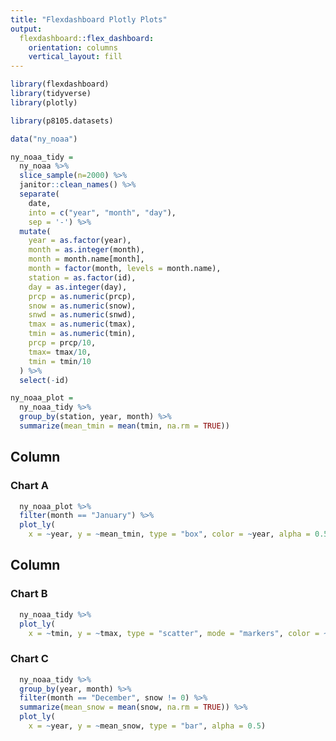 ```yaml
---
title: "Flexdashboard Plotly Plots"
output: 
  flexdashboard::flex_dashboard:
    orientation: columns
    vertical_layout: fill
---
```


```r
library(flexdashboard)
library(tidyverse)
library(plotly)

library(p8105.datasets)

data("ny_noaa")

```

```r
ny_noaa_tidy = 
  ny_noaa %>% 
  slice_sample(n=2000) %>% 
  janitor::clean_names() %>% 
  separate(
    date,
    into = c("year", "month", "day"),
    sep = '-') %>% 
  mutate(
    year = as.factor(year),
    month = as.integer(month),
    month = month.name[month],
    month = factor(month, levels = month.name),
    station = as.factor(id),
    day = as.integer(day),
    prcp = as.numeric(prcp),
    snow = as.numeric(snow),
    snwd = as.numeric(snwd),
    tmax = as.numeric(tmax),
    tmin = as.numeric(tmin),
    prcp = prcp/10,
    tmax= tmax/10,
    tmin = tmin/10
  ) %>% 
  select(-id)
```

```r
ny_noaa_plot = 
  ny_noaa_tidy %>% 
  group_by(station, year, month) %>% 
  summarize(mean_tmin = mean(tmin, na.rm = TRUE))
```

## Column {data-width="650"}

### Chart A

```r
  ny_noaa_plot %>% 
  filter(month == "January") %>% 
  plot_ly(
    x = ~year, y = ~mean_tmin, type = "box", color = ~year, alpha = 0.5)
```

## Column {data-width="350"}

### Chart B

```r
  ny_noaa_tidy %>% 
  plot_ly(
    x = ~tmin, y = ~tmax, type = "scatter", mode = "markers", color = ~month, alpha = 0.5)
```

### Chart C

```r
  ny_noaa_tidy %>% 
  group_by(year, month) %>% 
  filter(month == "December", snow != 0) %>% 
  summarize(mean_snow = mean(snow, na.rm = TRUE)) %>% 
  plot_ly(
    x = ~year, y = ~mean_snow, type = "bar", alpha = 0.5)
```
